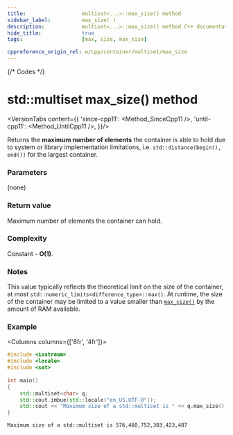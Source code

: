 ```yaml
---
title:					multiset<...>::max_size() method
sidebar_label:			max_size( )
description:			multiset<...>::max_size() method C++ documentation
hide_title:				true
tags:					[max, size, max_size]

cppreference_origin_rel: w/cpp/container/multiset/max_size
---
```



{/* Codes */}


# std::multiset max_size() method

<VersionTabs content={{
        'since-cpp11': <Method_SinceCpp11 />,
        'until-cpp11': <Method_UntilCpp11 />,
    }}/>

		
Returns the **maximum number of elements** the container is able to hold due to system or library implementation limitations,
i.e. `std::distance(begin(), end())` for the largest container.

### Parameters

(none)

### Return value

Maximum number of elements the container can hold.

### Complexity

Constant - **O(1)**.

### Notes

This value typically reflects the theoretical limit on the size of the container,
at most `std::numeric_limits<difference_type>::max()`.
At runtime, the size of the container may be limited to a value smaller than [`max_size()`](#) by the amount of RAM available.

### Example

<Columns columns={['8fr', '4fr']}>
<div>

```cpp title='Main.cpp' showLineNumbers
#include <iostream>
#include <locale>
#include <set>
 
int main()
{
    std::multiset<char> q;
    std::cout.imbue(std::locale("en_US.UTF-8"));    
    std::cout << "Maximum size of a std::multiset is " << q.max_size() << '\n';
}
```

</div>
<div>

```plaintext title="Possible output"
Maximum size of a std::multiset is 576,460,752,303,423,487
```

</div>
</Columns>
